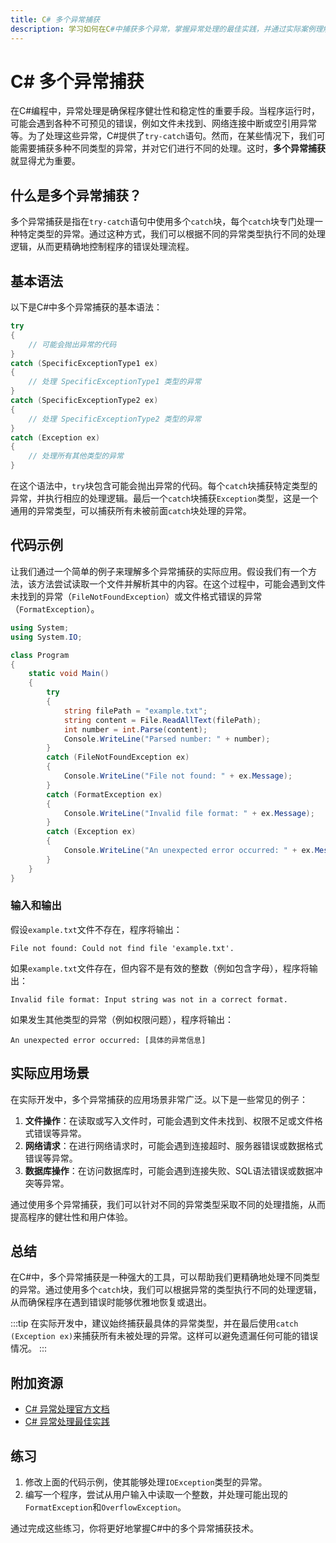 ```yaml
---
title: C# 多个异常捕获
description: 学习如何在C#中捕获多个异常，掌握异常处理的最佳实践，并通过实际案例理解其应用场景。
---
```


# C# 多个异常捕获

在C#编程中，异常处理是确保程序健壮性和稳定性的重要手段。当程序运行时，可能会遇到各种不可预见的错误，例如文件未找到、网络连接中断或空引用异常等。为了处理这些异常，C#提供了`try-catch`语句。然而，在某些情况下，我们可能需要捕获多种不同类型的异常，并对它们进行不同的处理。这时，**多个异常捕获**就显得尤为重要。

## 什么是多个异常捕获？

多个异常捕获是指在`try-catch`语句中使用多个`catch`块，每个`catch`块专门处理一种特定类型的异常。通过这种方式，我们可以根据不同的异常类型执行不同的处理逻辑，从而更精确地控制程序的错误处理流程。

## 基本语法

以下是C#中多个异常捕获的基本语法：

```csharp
try
{
    // 可能会抛出异常的代码
}
catch (SpecificExceptionType1 ex)
{
    // 处理 SpecificExceptionType1 类型的异常
}
catch (SpecificExceptionType2 ex)
{
    // 处理 SpecificExceptionType2 类型的异常
}
catch (Exception ex)
{
    // 处理所有其他类型的异常
}
```

在这个语法中，`try`块包含可能会抛出异常的代码。每个`catch`块捕获特定类型的异常，并执行相应的处理逻辑。最后一个`catch`块捕获`Exception`类型，这是一个通用的异常类型，可以捕获所有未被前面`catch`块处理的异常。

## 代码示例

让我们通过一个简单的例子来理解多个异常捕获的实际应用。假设我们有一个方法，该方法尝试读取一个文件并解析其中的内容。在这个过程中，可能会遇到文件未找到的异常（`FileNotFoundException`）或文件格式错误的异常（`FormatException`）。

```csharp
using System;
using System.IO;

class Program
{
    static void Main()
    {
        try
        {
            string filePath = "example.txt";
            string content = File.ReadAllText(filePath);
            int number = int.Parse(content);
            Console.WriteLine("Parsed number: " + number);
        }
        catch (FileNotFoundException ex)
        {
            Console.WriteLine("File not found: " + ex.Message);
        }
        catch (FormatException ex)
        {
            Console.WriteLine("Invalid file format: " + ex.Message);
        }
        catch (Exception ex)
        {
            Console.WriteLine("An unexpected error occurred: " + ex.Message);
        }
    }
}
```

### 输入和输出

假设`example.txt`文件不存在，程序将输出：

```
File not found: Could not find file 'example.txt'.
```

如果`example.txt`文件存在，但内容不是有效的整数（例如包含字母），程序将输出：

```
Invalid file format: Input string was not in a correct format.
```

如果发生其他类型的异常（例如权限问题），程序将输出：

```
An unexpected error occurred: [具体的异常信息]
```

## 实际应用场景

在实际开发中，多个异常捕获的应用场景非常广泛。以下是一些常见的例子：

1. **文件操作**：在读取或写入文件时，可能会遇到文件未找到、权限不足或文件格式错误等异常。
2. **网络请求**：在进行网络请求时，可能会遇到连接超时、服务器错误或数据格式错误等异常。
3. **数据库操作**：在访问数据库时，可能会遇到连接失败、SQL语法错误或数据冲突等异常。

通过使用多个异常捕获，我们可以针对不同的异常类型采取不同的处理措施，从而提高程序的健壮性和用户体验。

## 总结

在C#中，多个异常捕获是一种强大的工具，可以帮助我们更精确地处理不同类型的异常。通过使用多个`catch`块，我们可以根据异常的类型执行不同的处理逻辑，从而确保程序在遇到错误时能够优雅地恢复或退出。

:::tip
在实际开发中，建议始终捕获最具体的异常类型，并在最后使用`catch (Exception ex)`来捕获所有未被处理的异常。这样可以避免遗漏任何可能的错误情况。
:::

## 附加资源

- [C# 异常处理官方文档](https://learn.microsoft.com/zh-cn/dotnet/csharp/programming-guide/exceptions/)
- [C# 异常处理最佳实践](https://docs.microsoft.com/zh-cn/dotnet/standard/exceptions/best-practices-for-exceptions)

## 练习

1. 修改上面的代码示例，使其能够处理`IOException`类型的异常。
2. 编写一个程序，尝试从用户输入中读取一个整数，并处理可能出现的`FormatException`和`OverflowException`。

通过完成这些练习，你将更好地掌握C#中的多个异常捕获技术。